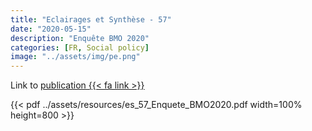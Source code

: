```yaml
---
title: "Eclairages et Synthèse - 57"
date: "2020-05-15"
description: "Enquête BMO 2020"
categories: [FR, Social policy]
image: "../assets/img/pe.png"
---
```


Link to [publication {{< fa link >}}](https://statistiques.francetravail.org/bmo/bmopub/207249)

{{< pdf ../assets/resources/es_57_Enquete_BMO2020.pdf width=100% height=800 >}}

